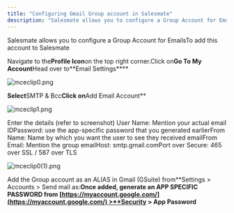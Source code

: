 ```yaml
---
title: "Configuring Gmail Group account in Salesmate"
description: "Salesmate allows you to configure a Group Account for EmailsTo add this account to Salesmate"
---
```


Salesmate allows you to configure a Group Account for EmailsTo add this account to Salesmate

Navigate to the**Profile Icon**on the top right corner.Click on**Go To My Account**Head over to**Email Settings****

![mceclip0.png](./images/mceclip0.png)

**Select**SMTP & Bcc**Click on**Add Email Account**

![mceclip1.png](./images/mceclip1.png)

Enter the details (refer to screenshot)
User Name: Mention your actual email IDPassword: use the app-specific password that you generated earlierFrom Name: Name by which you want the user to see they received emailFrom Email: Mention the group emailHost: smtp.gmail.comPort over Secure: 465 over SSL / 587 over TLS

![mceclip0(1).png](./images/mceclip01.png)

Add the Group account as an ALIAS in Gmail (GSuite) from**Settings > Accounts > Send mail as:**Once added, generate an APP SPECIFIC PASSWORD from [https://myaccount.google.com/](https://myaccount.google.com/) >**Security > App Password**
